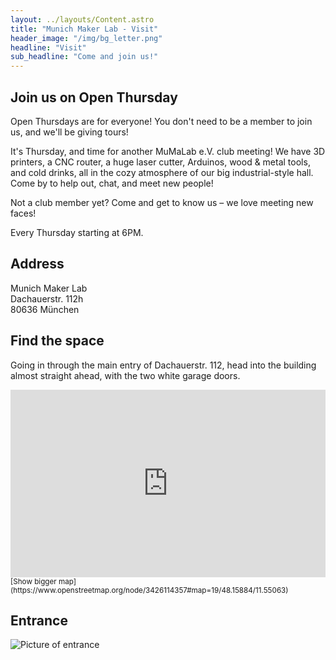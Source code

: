 ```yaml
---
layout: ../layouts/Content.astro
title: "Munich Maker Lab - Visit"
header_image: "/img/bg_letter.png"
headline: "Visit"
sub_headline: "Come and join us!"
---
```


## Join us on Open Thursday

Open Thursdays are for everyone! You don't need to be a member to join us, and we'll be giving tours!

It's Thursday, and time for another MuMaLab e.V. club meeting! We have 3D printers, a CNC router, a huge laser cutter, Arduinos, wood & metal tools, and cold drinks, all in the cozy atmosphere of our big industrial-style hall. Come by to help out, chat, and meet new people!

Not a club member yet? Come and get to know us – we love meeting new faces!

Every Thursday starting at 6PM. 

## Address

Munich Maker Lab  
Dachauerstr. 112h  
80636 München  

## Find the space

Going in through the main entry of Dachauerstr. 112, head into the building 
almost straight ahead, with the two white garage doors.

<iframe frameborder="0" scrolling="no" marginheight="0" marginwidth="0" 
src="https://www.openstreetmap.org/export/embed.html?bbox=11.548647880554201%2C48.15798972420428%2C11.551544666290285%2C48.15957318159677&amp;layer=mapnik&amp;marker=48.158780564401%2C11.550096273422241" 
style="width:100%;height:300px;"></iframe><br/>
<small>[Show bigger map](https://www.openstreetmap.org/node/3426114357#map=19/48.15884/11.55063)</small>

## Entrance

![Picture of entrance](/img/entrance.jpg)